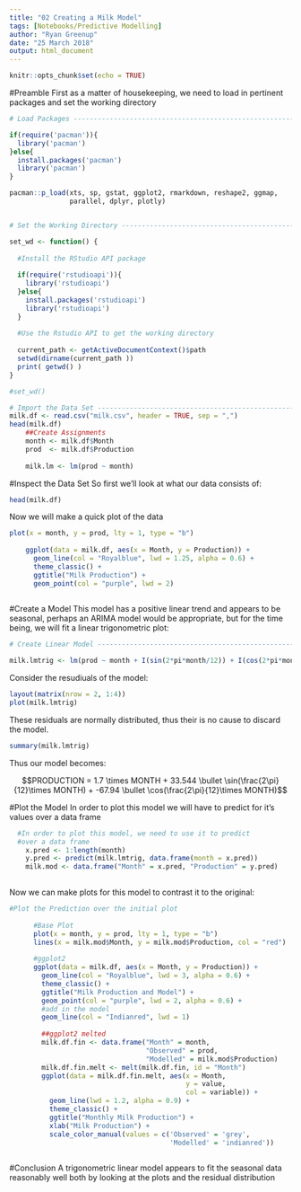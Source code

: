 ---
title: "02 Creating a Milk Model"
tags: [Notebooks/Predictive Modelling]
author: "Ryan Greenup"
date: "25 March 2018"
output: html_document
---

```{r setup, include=FALSE}
knitr::opts_chunk$set(echo = TRUE)
```

#Preamble
First as a matter of housekeeping, we need to load in pertinent packages and 
set the working directory

```{r}
# Load Packages -----------------------------------------------------------

if(require('pacman')){
  library('pacman')
}else{
  install.packages('pacman')
  library('pacman')
}

pacman::p_load(xts, sp, gstat, ggplot2, rmarkdown, reshape2, ggmap,
               parallel, dplyr, plotly)


# Set the Working Directory -----------------------------------------------

set_wd <- function() {
  
  #Install the RStudio API package
  
  if(require('rstudioapi')){
    library('rstudioapi')
  }else{
    install.packages('rstudioapi')
    library('rstudioapi')
  }
  
  #Use the Rstudio API to get the working directory
  
  current_path <- getActiveDocumentContext()$path 
  setwd(dirname(current_path ))
  print( getwd() )
}

#set_wd()

# Import the Data Set -----------------------------------------------------
milk.df <- read.csv("milk.csv", header = TRUE, sep = ",")
head(milk.df)
    ##Create Assignments
    month <- milk.df$Month
    prod  <- milk.df$Production
    
    milk.lm <- lm(prod ~ month)


```

#Inspect the Data Set
So first we'll look at what our data consists of:

```{r}
head(milk.df)
```

Now we will make a quick plot of the data

```{r}
plot(x = month, y = prod, lty = 1, type = "b")
    
    ggplot(data = milk.df, aes(x = Month, y = Production)) +
      geom_line(col = "Royalblue", lwd = 1.25, alpha = 0.6) +
      theme_classic() +
      ggtitle("Milk Production") +
      geom_point(col = "purple", lwd = 2)
    
```

#Create a Model
This model has a positive linear trend and appears to be seasonal,
perhaps an ARIMA model would be appropriate, but for the time being,
we will fit a linear trigonometric plot:

```{r}
# Create Linear Model -----------------------------------------------------

milk.lmtrig <- lm(prod ~ month + I(sin(2*pi*month/12)) + I(cos(2*pi*month/12)))

```
Consider the resudiuals of the model:

```{r}
layout(matrix(nrow = 2, 1:4))
plot(milk.lmtrig)
```

These residuals are normally distributed, thus their is no cause to 
discard the model.

```{r}
summary(milk.lmtrig)
```


Thus our model becomes: 


$$PRODUCTION = 1.7 \times MONTH + 33.544 \bullet  
\sin(\frac{2\pi}{12}\times MONTH) + -67.94 \bullet  
\cos(\frac{2\pi}{12}\times MONTH)$$

#Plot the Model
In order to plot this model we will have to predict for it's values 
over a data frame

```{r}

  #In order to plot this model, we need to use it to predict
  #over a data frame
    x.pred <- 1:length(month)      
    y.pred <- predict(milk.lmtrig, data.frame(month = x.pred))
    milk.mod <- data.frame("Month" = x.pred, "Production" = y.pred)    
    
```

Now we can make plots for this model to contrast it to the original:

```{r}
#Plot the Prediction over the initial plot
    
      #Base Plot
      plot(x = month, y = prod, lty = 1, type = "b")
      lines(x = milk.mod$Month, y = milk.mod$Production, col = "red")
      
      #ggplot2
      ggplot(data = milk.df, aes(x = Month, y = Production)) +
        geom_line(col = "Royalblue", lwd = 3, alpha = 0.6) +
        theme_classic() +
        ggtitle("Milk Production and Model") +
        geom_point(col = "purple", lwd = 2, alpha = 0.6) +
        #add in the model
        geom_line(col = "Indianred", lwd = 1) 
      
        ##ggplot2 melted
        milk.df.fin <- data.frame("Month" = month,
                                  "Observed" = prod,
                                  "Modelled" = milk.mod$Production)  
        milk.df.fin.melt <- melt(milk.df.fin, id = "Month") 
        ggplot(data = milk.df.fin.melt, aes(x = Month,
                                            y = value,
                                            col = variable)) +
          geom_line(lwd = 1.2, alpha = 0.9) +
          theme_classic() +
          ggtitle("Monthly Milk Production") +
          xlab("Milk Production") +
          scale_color_manual(values = c('Observed' = 'grey',
                                        'Modelled' = 'indianred'))
      
```


#Conclusion
A trigonometric linear model appears to fit the seasonal data reasonably well 
both by looking at the plots and the residual distribution
